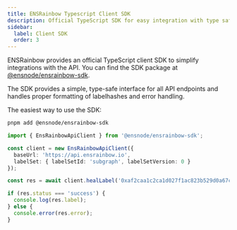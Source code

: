 ```yaml
---
title: ENSRainbow Typescript Client SDK
description: Official TypeScript SDK for easy integration with type safety and caching.
sidebar:
  label: Client SDK
  order: 3
---
```



ENSRainbow provides an official TypeScript client SDK to simplify integrations with the API. You can find the SDK package at [@ensnode/ensrainbow-sdk](https://github.com/namehash/ensnode/tree/main/packages/ensrainbow-sdk).

The SDK provides a simple, type-safe interface for all API endpoints and handles proper formatting of labelhashes and error handling.

<LinkCard
  title="@ensnode/ensrainbow-sdk"
  description="View the ENSRainbow SDK source code on GitHub"
  href="https://github.com/namehash/ensnode/tree/main/packages/ensrainbow-sdk"
/>

The easiest way to use the SDK:

```bash title="Install SDK"
pnpm add @ensnode/ensrainbow-sdk
```

```ts title="heal.ts"
import { EnsRainbowApiClient } from '@ensnode/ensrainbow-sdk';

const client = new EnsRainbowApiClient({
  baseUrl: 'https://api.ensrainbow.io',
  labelSet: { labelSetId: 'subgraph', labelSetVersion: 0 }
});

const res = await client.healLabel('0xaf2caa1c2ca1d027f1ac823b529d0a67cd144264b2789fa2ea4d63a67c7103cc');

if (res.status === 'success') {
  console.log(res.label);
} else {
  console.error(res.error);
}
```

<Readme />
